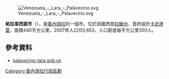 [[Image:Venezuela_-_Lara_-_Palavecino.svg|right]]

'''帕拉韋西諾市'''（{{lang-es|Municipio Palavecino}}），是[[委內瑞拉|委內瑞拉]]的一個市，位於該國西部[[拉臘州|拉臘州]]，首府設於[[卡武達雷|卡武達雷]]，面積440平方公里，2007年人口155,653，人口密度每平方公里350人。

==參考資料==
*[https://web.archive.org/web/20080323063231/http://palavecino-lara.gob.ve/portal-alcaldias/ palavecino-lara.gob.ve] {{es icon}}

{{coord|10.0331|N|69.2633|W|source:wikidata|display=title}}

{{Venezuela-geo-stub}}
[[Category:委內瑞拉行政區劃|Category:委內瑞拉行政區劃]]